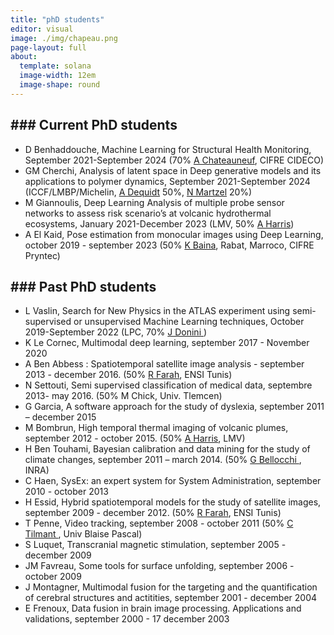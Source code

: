 ```yaml
---
title: "phD students"
editor: visual
image: ./img/chapeau.png
page-layout: full
about:
  template: solana
  image-width: 12em
  image-shape: round
---
```


### Current PhD students
---

- D Benhaddouche, Machine Learning for Structural Health Monitoring, September 2021-September 2024 (70% <a href="https://www.cideco.tech/societe-equipe/" target="_blank"> A Chateauneuf</a>, CIFRE CIDECO)
- GM Cherchi, Analysis of latent space in Deep generative models and its applications to polymer dynamics, September 2021-September 2024 (ICCF/LMBP/Michelin, <a href="https://iccf.uca.fr/annuaire/m-alain-dequidt#/"target="_blank"> A Dequidt</a> 50%, <a href="https://fr.linkedin.com/in/nicolas-martzel-46a637128" target="_blank"> N Martzel</a> 20%)
- M Giannoulis, Deep Learning Analysis of multiple probe sensor networks to assess risk scenario's at volcanic hydrothermal ecosystems, January 2021-December 2023 (LMV, 50% <a href="https://lmv.uca.fr/harris-andrew/"target="_blank">  A Harris</a>)
- A El Kaid, Pose estimation from monocular images using Deep Learning, october 2019 - september 2023 (50% <a href="http://ensias.um5.ac.ma/professor/m-karim-baina"target="_blank"> K Baina</a>, Rabat, Marroco, CIFRE Pryntec)


### Past PhD students
---

- L Vaslin, Search for New Physics in the ATLAS experiment using semi-supervised or unsupervised Machine Learning techniques, October 2019-September 2022 (LPC, 70% <a href="https://annuaire.in2p3.fr/1627-8639/julien-donini" target="_blank"> J Donini </a>)
- K Le Cornec, Multimodal deep learning, september 2017 - November 2020 
- A Ben Abbess : Spatiotemporal satellite image analysis - september 2013 - december 2016. (50% <a href="https://scholar.google.com/citations?hl=fr&user=8XnHzoQAAAAJ&view_op=list_works&sortby=pubdate
" target="_blank">R Farah</a>, ENSI Tunis)
- N Settouti, Semi supervised classification of medical data, septembre 2013- may 2016. (50% M Chick, Univ. Tlemcen)
- G Garcia, A software approach for the study of dyslexia, september 2011 –  december 2015
- M Bombrun, High temporal thermal imaging of volcanic plumes, september 2012 - october 2015. (50% <a href="https://lmv.uca.fr/harris-andrew/"target="_blank">  A Harris</a>, LMV)
- H Ben Touhami, Bayesian calibration and data mining for the study of climate changes, september 2011 – march 2014. (50% <a href="https://www6.clermont.inrae.fr/urep/Page-Personnelle/Gianni-Bellocchi2" target="_blank"> G Bellocchi </a>, INRA)
- C Haen, SysEx: an expert system for System Administration, september 2010 - october 2013
- H Essid, Hybrid spatiotemporal models for the study of satellite images,  september 2009 - december 2012. (50% <a href="https://scholar.google.com/citations?hl=fr&user=8XnHzoQAAAAJ&view_op=list_works&sortby=pubdate
" target="_blank">R Farah</a>, ENSI Tunis)
- T Penne, Video tracking,  september 2008 - october 2011 (50% <a href="http://www.institutpascal.uca.fr/index.php/fr/membres-tgi?idag=30" target="_blank"> C Tilmant </a>, Univ Blaise Pascal)
- S Luquet, Transcranial magnetic stimulation, september 2005 - december 2009
- JM Favreau, Some tools for surface unfolding, september 2006 - october 2009
- J Montagner, Multimodal fusion for the targeting and the quantification of cerebral structures and actitities, september 2001 - december 2004
- E Frenoux, Data fusion in brain image processing. Applications and validations, september 2000 - 17 december 2003

